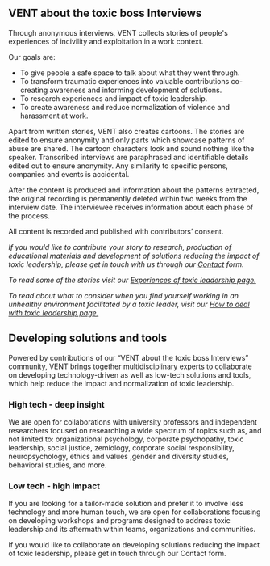 ## VENT about the toxic boss Interviews

Through anonymous interviews, VENT collects stories of people's experiences of incivility and exploitation in a work context.

Our goals are:

- To give people a safe space to talk about what they went through.
- To transform traumatic experiences into valuable contributions co-creating awareness and informing development of solutions.
- To research experiences and impact of toxic leadership.
-  To create awareness and reduce normalization of violence and harassment at work.

Apart from written stories, VENT also creates cartoons. The stories are edited to ensure anonymity and only parts which showcase patterns of abuse are shared. 
The cartoon characters look and sound nothing like the speaker. Transcribed interviews are paraphrased and identifiable details edited out to ensure anonymity. Any similarity to specific persons, companies and events is accidental. 

After the content is produced and information about the patterns extracted, the original recording is permanently deleted within two weeks from the interview date. The interviewee receives information about each phase of the process.

All content is recorded and published with contributors’ consent.

*If you would like to contribute your story to research, production of educational materials and development of solutions reducing the impact of toxic leadership, please get in touch with us through our [Contact](https://vent.com/contact) form.*

*To read some of the stories visit our [Experiences of toxic leadership page.](https://www.vent.com/experiences)*

*To read about what to consider when you find yourself working in an unhealthy environment facilitated by a toxic leader, visit our [How to deal with toxic leadership page.](https://)*

## Developing solutions and tools
Powered by contributions of our “VENT about the toxic boss Interviews” community, VENT brings together multidisciplinary experts to collaborate on developing technology-driven as well as low-tech solutions and tools, which help reduce the impact and normalization of toxic leadership. 

### High tech - deep insight
We are open for collaborations with university professors and independent researchers focused on researching a wide spectrum of topics such as, and not limited to: organizational psychology, corporate psychopathy, toxic leadership, social justice, zemiology, corporate social responsibility, neuropsychology, ethics and values ,gender and diversity studies, behavioral studies, and more.

### Low tech - high impact
If you are looking for a tailor-made solution and prefer it to involve less technology and more human touch, we are open for collaborations focusing on developing workshops and programs designed to address toxic leadership and its aftermath within teams, organizations and communities. 

If you would like to collaborate on developing solutions reducing the impact of toxic leadership, please get in touch through our Contact form.
